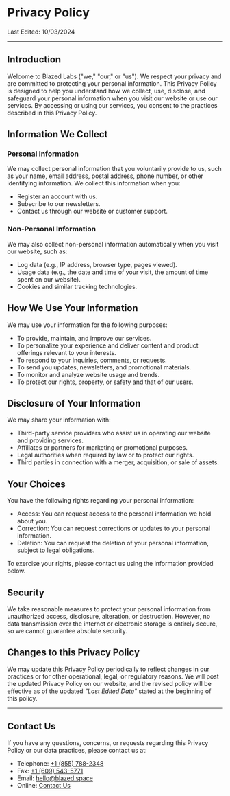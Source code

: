# Privacy Policy

Last Edited: 10/03/2024

---

## Introduction

Welcome to Blazed Labs ("we," "our," or "us"). We respect your privacy and are committed to protecting your personal information. This Privacy Policy is designed to help you understand how we collect, use, disclose, and safeguard your personal information when you visit our website or use our services. By accessing or using our services, you consent to the practices described in this Privacy Policy.

## Information We Collect

### Personal Information

We may collect personal information that you voluntarily provide to us, such as your name, email address, postal address, phone number, or other identifying information. We collect this information when you:

- Register an account with us.
- Subscribe to our newsletters.
- Contact us through our website or customer support.

### Non-Personal Information

We may also collect non-personal information automatically when you visit our website, such as:

- Log data (e.g., IP address, browser type, pages viewed).
- Usage data (e.g., the date and time of your visit, the amount of time spent on our website).
- Cookies and similar tracking technologies.

## How We Use Your Information

We may use your information for the following purposes:

- To provide, maintain, and improve our services.
- To personalize your experience and deliver content and product offerings relevant to your interests.
- To respond to your inquiries, comments, or requests.
- To send you updates, newsletters, and promotional materials.
- To monitor and analyze website usage and trends.
- To protect our rights, property, or safety and that of our users.

## Disclosure of Your Information

We may share your information with:

- Third-party service providers who assist us in operating our website and providing services.
- Affiliates or partners for marketing or promotional purposes.
- Legal authorities when required by law or to protect our rights.
- Third parties in connection with a merger, acquisition, or sale of assets.

## Your Choices

You have the following rights regarding your personal information:

- Access: You can request access to the personal information we hold about you.
- Correction: You can request corrections or updates to your personal information.
- Deletion: You can request the deletion of your personal information, subject to legal obligations.

To exercise your rights, please contact us using the information provided below.

## Security

We take reasonable measures to protect your personal information from unauthorized access, disclosure, alteration, or destruction. However, no data transmission over the internet or electronic storage is entirely secure, so we cannot guarantee absolute security.

## Changes to this Privacy Policy

We may update this Privacy Policy periodically to reflect changes in our practices or for other operational, legal, or regulatory reasons. We will post the updated Privacy Policy on our website, and the revised policy will be effective as of the updated *"Last Edited Date"* stated at the beginning of this policy.

---

## Contact Us

If you have any questions, concerns, or requests regarding this Privacy Policy or our data practices, please contact us at:

* Telephone: [+1 (855) 788-2348](tel:18557882348)
* Fax: [+1 (609) 543-5771](tel:+16095435771)
* Email: [hello@blazed.space](mailto:hello@blazed.space)
* Online: [Contact Us](/contact/)
